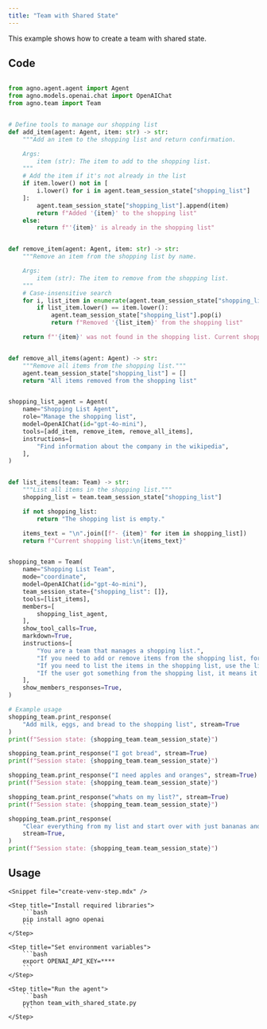 ```yaml
---
title: "Team with Shared State"
---
```


This example shows how to create a team with shared state.

## Code
```python team_with_shared_state.py

from agno.agent.agent import Agent
from agno.models.openai.chat import OpenAIChat
from agno.team import Team


# Define tools to manage our shopping list
def add_item(agent: Agent, item: str) -> str:
    """Add an item to the shopping list and return confirmation.

    Args:
        item (str): The item to add to the shopping list.
    """
    # Add the item if it's not already in the list
    if item.lower() not in [
        i.lower() for i in agent.team_session_state["shopping_list"]
    ]:
        agent.team_session_state["shopping_list"].append(item)
        return f"Added '{item}' to the shopping list"
    else:
        return f"'{item}' is already in the shopping list"


def remove_item(agent: Agent, item: str) -> str:
    """Remove an item from the shopping list by name.

    Args:
        item (str): The item to remove from the shopping list.
    """
    # Case-insensitive search
    for i, list_item in enumerate(agent.team_session_state["shopping_list"]):
        if list_item.lower() == item.lower():
            agent.team_session_state["shopping_list"].pop(i)
            return f"Removed '{list_item}' from the shopping list"

    return f"'{item}' was not found in the shopping list. Current shopping list: {agent.team_session_state['shopping_list']}"


def remove_all_items(agent: Agent) -> str:
    """Remove all items from the shopping list."""
    agent.team_session_state["shopping_list"] = []
    return "All items removed from the shopping list"


shopping_list_agent = Agent(
    name="Shopping List Agent",
    role="Manage the shopping list",
    model=OpenAIChat(id="gpt-4o-mini"),
    tools=[add_item, remove_item, remove_all_items],
    instructions=[
        "Find information about the company in the wikipedia",
    ],
)


def list_items(team: Team) -> str:
    """List all items in the shopping list."""
    shopping_list = team.team_session_state["shopping_list"]

    if not shopping_list:
        return "The shopping list is empty."

    items_text = "\n".join([f"- {item}" for item in shopping_list])
    return f"Current shopping list:\n{items_text}"


shopping_team = Team(
    name="Shopping List Team",
    mode="coordinate",
    model=OpenAIChat(id="gpt-4o-mini"),
    team_session_state={"shopping_list": []},
    tools=[list_items],
    members=[
        shopping_list_agent,
    ],
    show_tool_calls=True,
    markdown=True,
    instructions=[
        "You are a team that manages a shopping list.",
        "If you need to add or remove items from the shopping list, forward the full request to the shopping list agent (don't break it up into multiple requests).",
        "If you need to list the items in the shopping list, use the list_items tool.",
        "If the user got something from the shopping list, it means it can be removed from the shopping list.",
    ],
    show_members_responses=True,
)

# Example usage
shopping_team.print_response(
    "Add milk, eggs, and bread to the shopping list", stream=True
)
print(f"Session state: {shopping_team.team_session_state}")

shopping_team.print_response("I got bread", stream=True)
print(f"Session state: {shopping_team.team_session_state}")

shopping_team.print_response("I need apples and oranges", stream=True)
print(f"Session state: {shopping_team.team_session_state}")

shopping_team.print_response("whats on my list?", stream=True)
print(f"Session state: {shopping_team.team_session_state}")

shopping_team.print_response(
    "Clear everything from my list and start over with just bananas and yogurt",
    stream=True,
)
print(f"Session state: {shopping_team.team_session_state}")

```


## Usage

<Steps>

    <Snippet file="create-venv-step.mdx" />

    <Step title="Install required libraries">
        ```bash
        pip install agno openai
        ```
    </Step>

    <Step title="Set environment variables">
        ```bash
        export OPENAI_API_KEY=****
        ```
    </Step>

    <Step title="Run the agent">
        ```bash
        python team_with_shared_state.py
        ```
    </Step>

</Steps>

